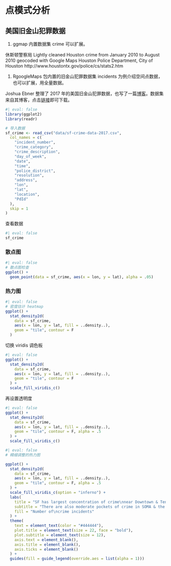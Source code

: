 # 点模式分析 {#chap-spatial-point-analysis}

## 美国旧金山犯罪数据 {#sec-sf-crime}


1. ggmap 内置数据集 crime 可以扩展。

休斯顿警察局 Lightly cleaned Houston crime from January 2010 to August 2010 geocoded with Google Maps
Houston Police Department, City of Houston
http://www.houstontx.gov/police/cs/stats2.htm

1. RgoogleMaps 包内置的旧金山犯罪数据集 incidents 为例介绍空间点数据，也可以扩展，用全量数据。

Joshua Ebner 整理了 2017 年的美国旧金山犯罪数据，也写了一篇[博客](https://www.sharpsightlabs.com/blog/how-to-create-a-crime-heatmap-in-r/)。数据集来自其博客，点击[链接](https://sharpsightlabs.com/datasets/sf_crime-data-2017.csv)即可下载。

```r
#| eval: false
library(ggplot2)
library(readr)

# 导入数据
sf_crime <- read_csv("data/sf-crime-data-2017.csv",
  col_names = c(
    "incident_number",
    "crime_category",
    "crime_description",
    "day_of_week",
    "date",
    "time",
    "police_district",
    "resolution",
    "address",
    "lon",
    "lat",
    "location",
    "PdId"
  ),
  skip = 1
)
```

查看数据

```r
#| eval: false
sf_crime
```

### 散点图

```r
#| eval: false
# 散点图检查
ggplot() +
  geom_point(data = sf_crime, aes(x = lon, y = lat), alpha = .05)
```

### 热力图

```r
#| eval: false
# 密度估计 heatmap
ggplot() +
  stat_density2d(
    data = sf_crime,
    aes(x = lon, y = lat, fill = ..density..),
    geom = "tile", contour = F
  )
```

切换 viridis 调色板

```r
#| eval: false
ggplot() +
  stat_density2d(
    data = sf_crime,
    aes(x = lon, y = lat, fill = ..density..),
    geom = "tile", contour = F
  ) +
  scale_fill_viridis_c()
```

再设置透明度

```r
#| eval: false
ggplot() +
  stat_density2d(
    data = sf_crime,
    aes(x = lon, y = lat, fill = ..density..),
    geom = "tile", contour = F, alpha = .5
  ) +
  scale_fill_viridis_c()
```


```r
#| eval: false
# 精细调整的热力图

ggplot() +
  stat_density2d(
    data = sf_crime,
    aes(x = lon, y = lat, fill = ..density..),
    geom = "tile", contour = F, alpha = .5
  ) +
  scale_fill_viridis_c(option = "inferno") +
  labs(
    title = "SF has largest concentration of crime\nnear Downtown & Tenderloin",
    subtitle = "There are also moderate pockets of crime in SOMA & the Mission",
    fill = "Number of\ncrime incidents"
  ) +
  theme(
    text = element_text(color = "#444444"),
    plot.title = element_text(size = 22, face = "bold"),
    plot.subtitle = element_text(size = 12),
    axis.text = element_blank(),
    axis.title = element_blank(),
    axis.ticks = element_blank()
  ) +
  guides(fill = guide_legend(override.aes = list(alpha = 1)))
```

